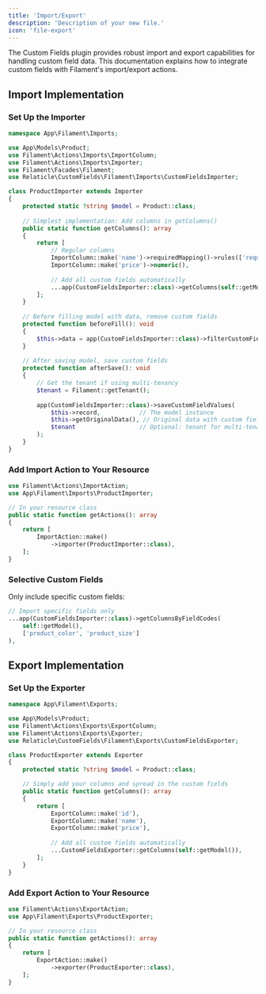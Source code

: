 ```yaml
---
title: 'Import/Export'
description: 'Description of your new file.'
icon: 'file-export'
---
```


The Custom Fields plugin provides robust import and export capabilities for handling custom field data. This documentation explains how to integrate custom fields with Filament's import/export actions.

## Import Implementation

### Set Up the Importer

```php
namespace App\Filament\Imports;

use App\Models\Product;
use Filament\Actions\Imports\ImportColumn;
use Filament\Actions\Imports\Importer;
use Filament\Facades\Filament;
use Relaticle\CustomFields\Filament\Imports\CustomFieldsImporter;

class ProductImporter extends Importer
{
    protected static ?string $model = Product::class;
    
    // Simplest implementation: Add columns in getColumns()
    public static function getColumns(): array
    {
        return [
            // Regular columns
            ImportColumn::make('name')->requiredMapping()->rules(['required']),
            ImportColumn::make('price')->numeric(),
            
            // Add all custom fields automatically
            ...app(CustomFieldsImporter::class)->getColumns(self::getModel()),
        ];
    }
    
    // Before filling model with data, remove custom fields
    protected function beforeFill(): void
    {
        $this->data = app(CustomFieldsImporter::class)->filterCustomFieldsFromData($this->data);
    }
    
    // After saving model, save custom fields
    protected function afterSave(): void
    {
        // Get the tenant if using multi-tenancy
        $tenant = Filament::getTenant();
        
        app(CustomFieldsImporter::class)->saveCustomFieldValues(
            $this->record,           // The model instance
            $this->getOriginalData(), // Original data with custom fields
            $tenant                  // Optional: tenant for multi-tenancy
        );
    }
}
```

### Add Import Action to Your Resource

```php
use Filament\Actions\ImportAction;
use App\Filament\Imports\ProductImporter;

// In your resource class
public static function getActions(): array
{
    return [
        ImportAction::make()
            ->importer(ProductImporter::class),
    ];
}
```

### Selective Custom Fields

Only include specific custom fields:

```php
// Import specific fields only
...app(CustomFieldsImporter::class)->getColumnsByFieldCodes(
    self::getModel(), 
    ['product_color', 'product_size']
),
```

## Export Implementation

### Set Up the Exporter

```php
namespace App\Filament\Exports;

use App\Models\Product;
use Filament\Actions\Exports\ExportColumn;
use Filament\Actions\Exports\Exporter;
use Relaticle\CustomFields\Filament\Exports\CustomFieldsExporter;

class ProductExporter extends Exporter
{
    protected static ?string $model = Product::class;

    // Simply add your columns and spread in the custom fields
    public static function getColumns(): array
    {
        return [
            ExportColumn::make('id'),
            ExportColumn::make('name'),
            ExportColumn::make('price'),
            
            // Add all custom fields automatically
            ...CustomFieldsExporter::getColumns(self::getModel()),
        ];
    }
}
```

### Add Export Action to Your Resource

```php
use Filament\Actions\ExportAction;
use App\Filament\Exports\ProductExporter;

// In your resource class
public static function getActions(): array
{
    return [
        ExportAction::make()
            ->exporter(ProductExporter::class),
    ];
}
```
